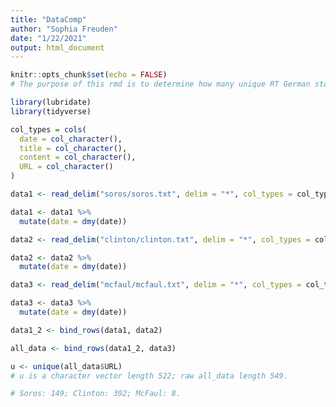```yaml
---
title: "DataComp"
author: "Sophia Freuden"
date: "1/22/2021"
output: html_document
---
```


```r
knitr::opts_chunk$set(echo = FALSE)
# The purpose of this rmd is to determine how many unique RT German stories I scraped.
```

```r
library(lubridate)
library(tidyverse)
```

```r
col_types = cols(
  date = col_character(),
  title = col_character(),
  content = col_character(),
  URL = col_character()
)
```

```r
data1 <- read_delim("soros/soros.txt", delim = "*", col_types = col_types)

data1 <- data1 %>%
  mutate(date = dmy(date))
```

```r
data2 <- read_delim("clinton/clinton.txt", delim = "*", col_types = col_types)

data2 <- data2 %>%
  mutate(date = dmy(date))
```

```r
data3 <- read_delim("mcfaul/mcfaul.txt", delim = "*", col_types = col_types)

data3 <- data3 %>%
  mutate(date = dmy(date))
```

```r
data1_2 <- bind_rows(data1, data2)
```

```r
all_data <- bind_rows(data1_2, data3)
```

```r
u <- unique(all_data$URL)
# u is a character vector length 522; raw all_data length 549.
```

```r
# Soros: 149; Clinton: 392; McFaul: 8.
```







